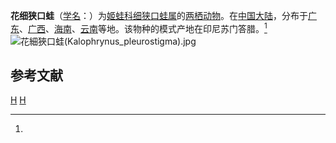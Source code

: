 {{Speciesbox 
| genus = Kalophrynus
| species = pleurostigma
| image = Kalophrynus pleurostigma01.jpeg
| status = LC | status_system = IUCN3.1
| authority = (Tschudi, 1838)<ref name='id5056'>{{cite web| url =http://www.bioinfo.cn/db05/BjdwSpecies.php?action=view&id=5056| title =花细狭口蛙| work =《中国动物物种编目数据库》| publisher =中国科学院微生物研究所| author =中国科学院动物研究所| accessdate =2009-04-11| deadurl =yes| archiveurl =https://web.archive.org/web/20160305083310/http://www.bioinfo.cn/db05/BjdwSpecies.php?action=view&id=5056| archivedate =2016-03-05}}</ref>
}}

'''花细狭口蛙'''（[[学名|学名]]：{{lang|la|''Kalophrynus pleurostigma''}}）为[[姬蛙科|姬蛙科]][[细狭口蛙属|细狭口蛙属]]的[[两栖动物|两栖动物]]。在[[中国大陆|中国大陆]]，分布于[[广东|广东]]、[[广西|广西]]、[[海南|海南]]、[[云南|云南]]等地。该物种的模式产地在印尼苏门答腊。<ref name='id5056'/>
[[File:花細狹口蛙(Kalophrynus_pleurostigma).jpg|thumb]]

== 参考文献 ==
{{reflist}}
{{Taxonbar|from=Q2276232}}

[[Category:1838年描述的动物|H]]
[[Category:细狭口蛙属|H]]